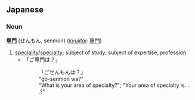 == Japanese ==
=== Noun ===
'''[[専]][[門]]''' (せんもん, senmon) (''[[kyujitai]]'': [[專門]])

# [[speciality]]/[[specialty]]; subject of study; subject of expertise; profession
#* 「ご専門は？」
#*: 「ごせんもんは？」
#*: "go-senmon wa?"
#*: "What is your area of specialty?"; "Your area of specialty is. . .?"